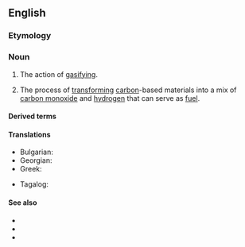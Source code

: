 ==English==
{{wikipedia}}

===Etymology===
{{suffix|en|gas|ification}}

===Noun===
{{en-noun|~}}

# The action of [[gasify]]ing.
# {{lb|en|chemistry}} The process of [[transform]]ing [[carbon]]-based materials into a mix of [[carbon monoxide]] and [[hydrogen]] that can serve as [[fuel]].

====Derived terms====
{{der2|en
|biogasification
|degasification
|regasification
|pyrogasification
|hydrogasification}}

====Translations====
{{trans-top|action of gasifying}}
* Bulgarian: {{t|bg|газификация|f}}
* Georgian: {{t|ka|გაზიფიკაცია}}
* Greek: {{t+|el|αεριοποίηση|f}}
{{trans-mid}}
* Tagalog: {{t|tl|sabuhag}}
{{trans-bottom}}

====See also====
* {{l|en|boiling}}
* {{l|en|sublimation}}
* {{l|en|syngas}}